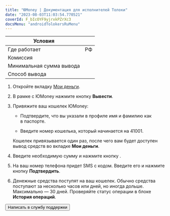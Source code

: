 ```yaml
---
title: "ЮMoney | Документация для исполнителей Толоки"
date: "2023-08-03T11:03:54.770521"
coverId: F_bIcOYF9yjrxkPZrXc3
docsMenu: "androidTolokersRuMenu"
---
```



<RuYoomoneyContent1/>

Условия | |
----- | -----
Где работает | РФ
Комиссия | <RuYoomoneyTable1/>
Минимальная сумма вывода | <RuYoomoneyTable3/>
Способ вывода | <RuYoomoneyTable2/>

<RuYoomoneyContent2/>

1. Откройте вкладку [Мои деньги](https://we.toloka.ai/profile/money).

1. В рамке с ЮMoney нажмите кнопку **Вывести**.

1. Привяжите ваш кошелек ЮMoney:

    - Подтвердите, что вы указали в профиле имя и фамилию как в паспорте.

    - Введите номер кошелька, который начинается на 41001.

    Кошелек привязывается один раз, после чего вам будет доступен вывод средств во вкладке **Мои деньги**.

1. Введите необходимую сумму и нажмите кнопку .

1. На ваш номер телефона придет SMS с кодом. Введите его и нажмите кнопку **Подтвердить**.

1. Денежные средства поступят на ваш кошелек. Обычно средства поступают за несколько часов или дней, но иногда дольше. Максимально — 30 дней. Проверяйте статус операции в блоке **История операций**.

<RuYoomoneyContent3/>

<Button themeColor="light" view="default" size="l" type="link" url="../../troubleshooting/troubleshooting#money_withdrawal">Написать в службу поддержки</Button>
